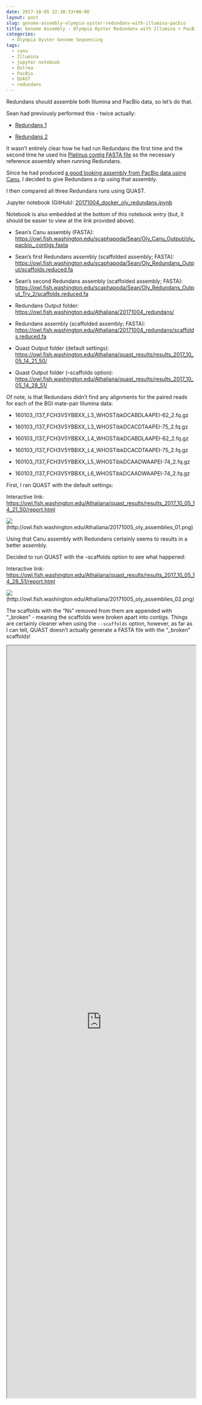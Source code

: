 ```yaml
---
date: 2017-10-05 22:30:33+00:00
layout: post
slug: genome-assembly-olympia-oyster-redundans-with-illumina-pacbio
title: Genome Assembly - Olympia Oyster Redundans with Illumina + PacBio
categories:
  - Olympia Oyster Genome Sequencing
tags:
  - canu
  - Illumina
  - jupyter notebook
  - Ostrea
  - PacBio
  - QUAST
  - redundans
---
```


Redundans should assemble both Illumina and PacBio data, so let's do that.

Sean had previously performed this - twice actually:





  * [Redundans 1](https://genefish.wordpress.com/2017/05/24/oly-genome-redundans-run-finished/)



  * [Redundans 2](https://genefish.wordpress.com/2017/06/08/seans-notebook-oly-genome-re-assembly-try-2/)






It wasn't entirely clear how he had run Redundans the first time and the second time he used his [Platinus contig FASTA file](https://genefish.wordpress.com/2017/06/02/oly-assembly-try-2-its-yuuuuuuge/) as the necessary reference assembly when running Redundans.

Since he had produced [a good looking assembly from PacBio data using Canu](https://robertslab.github.io/sams-notebook/2017/10/03/assembly-comparisons-olympia-oyster-genome-assemblies.html), I decided to give Redundans a rip using that assembly.

I then compared all three Redundans runs using QUAST.

Jupyter notebook (GitHub): [20171004_docker_oly_redundans.ipynb](https://github.com/sr320/LabDocs/blob/master/jupyter_nbs/sam/20171004_docker_oly_redundans.ipynb)

Notebook is also embedded at the bottom of this notebook entry (but, it should be easier to view at the link provided above).





  * Sean's Canu assembly (FASTA): [https://owl.fish.washington.edu/scaphapoda/Sean/Oly_Canu_Output/oly_pacbio_.contigs.fasta](http://owl.fish.washington.edu/scaphapoda/Sean/Oly_Canu_Output/oly_pacbio_.contigs.fasta)


  * Sean's first Redundans assembly (scaffolded assembly; FASTA): [https://owl.fish.washington.edu/scaphapoda/Sean/Oly_Redundans_Output/scaffolds.reduced.fa](http://owl.fish.washington.edu/scaphapoda/Sean/Oly_Redundans_Output/scaffolds.reduced.fa)


  * Sean's second Redundans assembly (scaffolded assembly; FASTA): [https://owl.fish.washington.edu/scaphapoda/Sean/Oly_Redundans_Output_Try_2/scaffolds.reduced.fa](http://owl.fish.washington.edu/scaphapoda/Sean/Oly_Redundans_Output_Try_2/scaffolds.reduced.fa)



  * Redundans Output folder: [https://owl.fish.washington.edu/Athaliana/20171004_redundans/](http://owl.fish.washington.edu/Athaliana/20171004_redundans/)



  * Redundans assembly (scaffolded assembly; FASTA): [https://owl.fish.washington.edu/Athaliana/20171004_redundans/scaffolds.reduced.fa](http://owl.fish.washington.edu/Athaliana/20171004_redundans/scaffolds.reduced.fa)


  * Quast Output folder (default settings): [https://owl.fish.washington.edu/Athaliana/quast_results/results_2017_10_05_14_21_50/](http://owl.fish.washington.edu/Athaliana/quast_results/results_2017_10_05_14_21_50/)


  * Quast Output folder (--scaffolds option): [https://owl.fish.washington.edu/Athaliana/quast_results/results_2017_10_05_14_28_51/](http://owl.fish.washington.edu/Athaliana/quast_results/results_2017_10_05_14_28_51/)





Of note, is that Redundans didn't find any alignments for the paired reads for each of the BGI mate-pair Illumina data:





  * 160103_I137_FCH3V5YBBXX_L3_WHOSTibkDCABDLAAPEI-62_2.fq.gz


  * 160103_I137_FCH3V5YBBXX_L3_WHOSTibkDCACDTAAPEI-75_2.fq.gz


  * 160103_I137_FCH3V5YBBXX_L4_WHOSTibkDCABDLAAPEI-62_2.fq.gz


  * 160103_I137_FCH3V5YBBXX_L4_WHOSTibkDCACDTAAPEI-75_2.fq.gz


  * 160103_I137_FCH3V5YBBXX_L5_WHOSTibkDCAADWAAPEI-74_2.fq.gz


  * 160103_I137_FCH3V5YBBXX_L6_WHOSTibkDCAADWAAPEI-74_2.fq.gz



First, I ran QUAST with the default settings:

Interactive link: [https://owl.fish.washington.edu/Athaliana/quast_results/results_2017_10_05_14_21_50/report.html](http://owl.fish.washington.edu/Athaliana/quast_results/results_2017_10_05_14_21_50/report.html)

![](https://owl.fish.washington.edu/Athaliana/20171005_oly_assemblies_01.png)(http://owl.fish.washington.edu/Athaliana/20171005_oly_assemblies_01.png)

Using that Canu assembly with Redundans certainly seems to results in a better assembly.

Decided to run QUAST with the --scaffolds option to see what happened:

Interactive link: [https://owl.fish.washington.edu/Athaliana/quast_results/results_2017_10_05_14_28_51/report.html](http://owl.fish.washington.edu/Athaliana/quast_results/results_2017_10_05_14_28_51/report.html)

![](https://owl.fish.washington.edu/Athaliana/20171005_oly_assemblies_02.png)(http://owl.fish.washington.edu/Athaliana/20171005_oly_assemblies_02.png)

The scaffolds with the "Ns" removed from them are appended with "_broken" - meaning the scaffolds were broken apart into contigs. Things are certainly cleaner when using the `--scaffolds` option, however, as far as I can tell, QUAST doesn't actually generate a FASTA file with the "_broken" scaffolds!

<iframe src="https://nbviewer.jupyter.org/github/sr320/LabDocs/blob/master/jupyter_nbs/sam/20171004_docker_oly_redundans.ipynb" width="100%" height="2000" scrolling="yes"></iframe>
